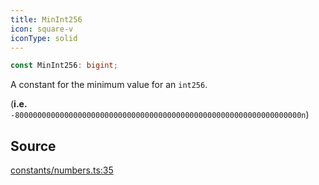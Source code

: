 ```yaml
---
title: MinInt256
icon: square-v
iconType: solid
---
```


```ts
const MinInt256: bigint;
```

A constant for the minimum value for an `int256`.

(**i.e.** `-8000000000000000000000000000000000000000000000000000000000000000n`)

## Source

[constants/numbers.ts:35](https://github.com/dominant-strategies/quais.js/blob/7c3e9bc54d6f1274e27362fc6bf66140de7d80eb/src/constants/numbers.ts#L35)
